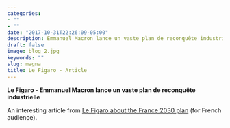 ```yaml
---
categories:
- ""
- ""
date: "2017-10-31T22:26:09-05:00"
description: Emmanuel Macron lance un vaste plan de reconquête industrielle
draft: false
image: blog_2.jpg
keywords: ""
slug: magna
title: Le Figaro - Article
---
```


**Le Figaro - Emmanuel Macron lance un vaste plan de reconquête industrielle**

An interesting article from [Le Figaro about the France 2030 plan](https://www.lefigaro.fr/conjoncture/emmanuel-macron-lance-un-vaste-plan-de-reconquete-industrielle-20211012) (for French audience).